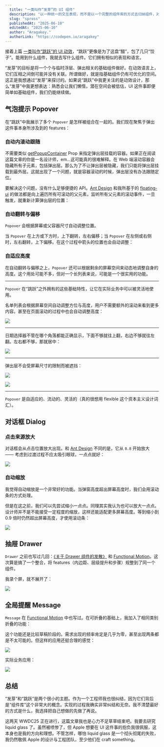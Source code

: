 ```yaml
---
  title: "一类叫作“发芽”的 UI 组件"
  description: "以一种统一的交互表现，而不是以一个完整的组件库的方式去归纳组件，对我来说是一件很有趣的事情。发芽，就是与临时浮层、弹出相关的一系列 UI 组件。"
  slug: "spross"
  publishedAt: "2025-06-10"
  editedAt: "2025-06-10"
  author: "Aragakey."
  authorLink: "https://codepen.io/aragakey"
---
```



接着上篇 [一类叫作“跳跃”的 UI 动效](https://wxad.design/abc/springen)，“跳跃”更像是为了这盘“醋”，包了几只“饺子”。能用到什么组件，我就去写什么组件。它们拥有相似的表现和语言。

“发芽”的目标是将一个个与临时浮层、弹出相关的基础组件做好。在动效语言上，它们互相之间倒可能并没有关联。所谓做好，就是指基础组件仍有可优化的空间。这正是我想通过“发芽”来探讨的。如果说“跳跃”中我更关注的是动效设计，那么“发芽”中我更想表达：熟悉会让我们懒惰，潜在空间会被低估，UI 这件事即便简单如基础组件，我们仍能继续做。

## 气泡提示 Popover

在“跳跃”中我展示了多个 `Popover` 是怎样被组合在一起的。我们现在聚焦于弹出这件事本身所涉及到的 features：

### 自动内滚动跟随

不需要类似 [getPopupContainer](https://ant.design/components/popover-cn/#API) Prop 来指定弹出层挂载的容器。如果正在阅读这篇文章的你是一名设计师，em...这可能真的很难解释。在 Web 端滚动容器会隐藏所有子元素，包括弹出层。那么为了不让弹出层被隐藏，我们只能将弹出层挂载到最外层。这就出现了一个问题，就是容器滚动的时候，弹出层没有办法跟随定位。

要解决这个问题，没有什么足够便捷的 API。[Ant Design](https://github.com/react-component/trigger/blob/7bc685c3d6ba0adeea7e624c8ded2ea8b0f98563/src/util.ts#L48) 和我所基于的 [floating-ui](https://github.com/floating-ui/floating-ui/blob/3224f2c9a16942b2ce4343704df274b07f859856/packages/utils/src/dom.ts#L195) 的做法都是向上遍历所有可滚动的父元素，监听所有父元素的滚动事件，一旦触发，就重新计算弹出层的位置：

<Overflow />

### 自动翻转与偏移

`Popover` 会根据屏幕或父容器尺寸自动调整位置。

当 `Popover` 在上方或下方时，上下翻转，左右偏移；当 `Popover` 在左侧或右侧时，左右翻转，上下偏移。在这个过程中箭头的位置也会自动调整：

<Flip />

### 自适应高度

在自动翻转与偏移之上，`Popover` 还可以根据剩余的屏幕空间来动态地调整自身的高度。这个用处可能不多，但对一个长列表来说，可能是一个很实用的功能。

<Height />

---

`Popover` 在“跳跃”之外拥有的这些基础特性，让它在实际业务中可以被灵活地使用。

名单列表会根据屏幕空间自动调整方位与高度，用户不需要额外的滚动来看到更多内容。甚至在页面滚动的过程中也会自动调整高度：

<img
  className="block max-w-[400px] mx-auto my-8 w-full overflow-hidden rounded-xl"
  src="https://wxa.wxs.qq.com/wxad-design/yijie/abc-popover-height.gif"
/>

---

日期选择器不管在哪个角落都能正确显示，下面不够就往上翻，右边不够就往左翻。左右都不够，那就居中：

<img
  className="block max-w-[600px] mx-auto my-8 w-full overflow-hidden rounded-xl"
  src="https://wxa.wxs.qq.com/wxad-design/yijie/abc-popover-date.gif"
/>

---

弹出层不会受屏幕尺寸的限制而被遮挡：

<img
  className="block max-w-full mx-auto my-8 w-full overflow-hidden rounded-xl"
  src="https://wxa.wxs.qq.com/wxad-design/yijie/abc-popover-head.gif"
/>

<img
  className="block max-w-[600px] mx-auto my-8 w-full overflow-hidden rounded-xl"
  src="https://wxa.wxs.qq.com/wxad-design/yijie/abc-popover-base.gif"
/>

---

`Popover` 是自适应的、流动的、灵活的（真的很想用 flexible 这个资本主义设计词汇）。

## 对话框 Dialog

### 点击来源放大

对话框会从点击位置放大出现。和 [Ant Design](https://ant.design/components/modal-cn) 不同的是，它从 `0.8` 开始放大 —— 考虑到过渡过程不应太吸引眼球，一点点就好：

<img
  className="block max-w-full mx-auto my-8 w-full overflow-hidden rounded-xl"
  src="https://wxa.wxs.qq.com/wxad-design/yijie/abc-dialog-origin-1.gif"
/>

### 自动缩放

我觉得自动缩放是一个非常好的功能。当弹窗高度超出屏幕高度时，我们会用滚动条的方式处理。

但是在这之前，我们可以先尝试缩小一点点。同理其实我认为也可以放大一点点。设计师并不是不能接受一定程度的缩放，这样还能适配更多屏幕高度。等到缩小到 0.9 倍时仍然超出屏幕高度，才使用滚动条：

<img
  className="block max-w-full mx-auto my-8 w-full overflow-hidden rounded-xl"
  src="https://wxa.wxs.qq.com/wxad-design/yijie/abc-dialog-scale-1.gif"
/>

## 抽屉 Drawer

`Drawer` 之前也写过几回：[《关于 Drawer 组件的发散》](https://wxad.design/abc/drawer) 和 [Functional Motion](https://wxad.design/abc/functional-motion)。这次算是搞了一个整合，将 features（内边距、层级提升和步骤）规整到了同一个组件。

我录个屏，就不展开了：

<img
  className="block max-w-full mx-auto my-8 w-full overflow-hidden rounded-xl"
  src="https://wxa.wxs.qq.com/wxad-design/yijie/abc-drawer.gif"
/>

## 全局提醒 Message

`Message` 在 [Functional Motion](https://wxad.design/abc/functional-motion) 中也写过。在可折叠的基础上，我加入了相同类别折叠的功能：

这个功能还是比较草稿阶段的。需求出现的频率肯定是几乎为零，甚至出现两条都是不太可能的。但这样的应用还挺合理的感觉：

<img
  className="block max-w-[600px] mx-auto my-8 w-full overflow-hidden rounded-xl"
  src="https://wxa.wxs.qq.com/wxad-design/yijie/abc-message-collapse.gif"
/>

实际业务应用：

<img
  className="block max-w-full mx-auto my-8 w-full overflow-hidden rounded-xl"
  src="https://wxa.wxs.qq.com/wxad-design/yijie/abc-message-demo.gif"
/>

## 总结

“发芽”和“跳跃”是两个很小的主题。作为一个工程师我也很纠结，因为它们背后是“组件库”这个非常大的概念。实现的过程我确实非常纠结和无奈。我不清楚最好的方式是什么，我选择把自己想做的先做了再说。

这两天 WWDC25 正在进行，这篇文章我也是心力不足草草结束吧。我要去研究 liquid glass 了。虽然被喷惨了，但 Apple 想要在 UI 这件事的抱负我很佩服，这本身也是我的方向和理想。不管怎样，哪怕 liquid glass 是一个彻头彻尾的失败，我仍然敬佩 Apple 的设计与工程团队，至少他们在 craft something。
